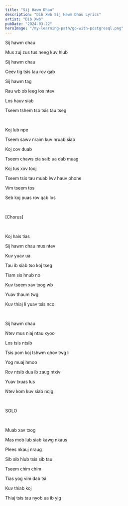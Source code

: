 ```yaml
---
title: "Sij Hawm Dhau"
description: "Dib Xwb Sij Hawm Dhau Lyrics"
artist: "Dib Xwb"
pubDate: "2024-03-22"
heroImage: "/my-learning-path/go-with-postgresql.png"
---
```


Sij hawm dhau

Mus zuj zus tus neeg kuv hlub

Sij hawm dhau

Ceev tig tsis tau rov qab

Sij hawm tag

Rau wb ob leeg los ntev

Los hauv siab

Tseem tshem tso tsis tau tseg

<br />

Koj lub npe

Tseem sawv nraim kuv nruab siab

Koj cov duab

Tseem chaws cia saib ua dab muag

Koj tus xov tooj

Tseem tsis tau muab lwv hauv phone

Vim tseem tos

Seb koj puas rov qab los

<br />

[Chorus]

<br />

Koj hais tias

Sij hawm dhau mus ntev

Kuv yuav ua

Tau ib siab tso koj tseg

Tiam sis hnub no

Kuv tseem xav txog wb

Yuav thaum twg

Kuv thiaj li yuav tsis nco

<br />

Sij hawm dhau

Ntev mus niaj ntau xyoo

Los tsis ntsib

Tsis pom koj tshwm qhov twg li

Yog muaj hmoo

Rov ntsib dua ib zaug ntxiv

Yuav txuas lus

Ntev kom kuv siab nqig

<br />

SOLO

<br />

Muab xav txog

Mas mob lub siab kawg nkaus

Plees nkauj nraug

Sib sib hlub tsis sib tau

Tseem chim chim

Tias yog vim dab tsi

Kuv thiab koj

Thiaj tsis tau nyob ua ib yig
